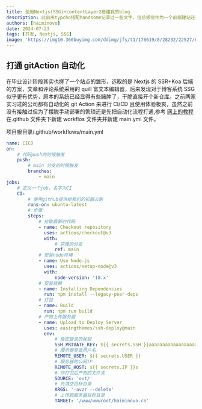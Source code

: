 ```yaml
---
title: 使用Nextjs(SSG)+contentLayer2搭建我的blog
description: 此前用typcho搭配handsome记录过一些文字，但总感觉作为一个前端建站还套模版感觉有点羞愧。本来在做毕业设计时也打算做一个长期运行的站点也因为期间几段实习的辗转与就业的原因草草收场。近几周正好没什么工作安排，于是趁这个机会搓个博客。
authors: [haiminovo]
date: 2024-07-23
tags: [开发, Nextjs, SSG]
image: 'https://img10.360buyimg.com/ddimg/jfs/t1/176619/8/28232/22527/622032adE1adfb1c9/bb50e3bd55e8a142.png.webp'
---
```


## 打通 gitAction 自动化

在毕业设计阶段其实也搓了一个站点的雏形，选取的是 Nextjs 的 SSR+Koa 后端的方案，文章和评论系统采用的 quill 富文本编辑器，后来发现对于博客系统 SSG 似乎更有优势，原本的系统已经显得有些臃肿了，干脆直接开个新仓库。之前两家实习过的公司都有自动化的
git Action 来进行 CI/CD 且使用体验极爽，虽然之前没有接触过但为了摆脱手动部署的繁琐还是先把自动化流程打通,参考
[网上的教程](https://blog.csdn.net/qq_45634593/article/details/135376877?utm_medium=distribute.pc_relevant.none-task-blog-2~default~baidujs_baidulandingword~default-0-135376877-blog-121345434.235^v43^pc_blog_bottom_relevance_base2&spm=1001.2101.3001.4242.1&utm_relevant_index=3)
在.github 文件夹下新建 workflos 文件夹并新建 main.yml 文件。

项目根目录/.github/workflows/main.yml

```yaml
name: CICD
on:
    # 代码push的时候触发
    push:
        # main 分支的时候触发
        branches:
            - main
jobs:
    # 定义一个job，名字为CI
    CI:
        # 使用github提供给我们的机器去跑
        runs-on: ubuntu-latest
        # 步骤
        steps:
            # 拉取最新的代码
            - name: Checkout repository
              uses: actions/checkout@v3
              with:
                  # 克隆的分支
                  ref: main
            # 安装node环境
            - name: Use Node.js
              uses: actions/setup-node@v3
              with:
                  node-version: '18.x'
            # 安装依赖
            - name: Installing Dependencies
              run: npm install --legacy-peer-deps
            # 打包
            - name: Build
              run: npm run build
            # 产物上传服务器
            - name: Upload to Deploy Server
              uses: easingthemes/ssh-deploy@main
              env:
                  # 免密登录的秘钥
                  SSH_PRIVATE_KEY: ${{ secrets.SSH }}aaaaaaaaaaaaaaaaaaaabbbbbbbbbbbbbbbbbbbbbbccccccccccccccccccccck
                  # 服务器登录用户名
                  REMOTE_USER: ${{ secrets.USER }}
                  # 服务器的公网IP
                  REMOTE_HOST: ${{ secrets.IP }}s
                  # 你打包后产物的文件夹
                  SOURCE: 'out/'
                  # 先清空目标目录
                  ARGS: '-avzr --delete'
                  # 上传到服务器目标目录
                  TARGET: '/www/wwwroot/haiminovo.cn'
```
